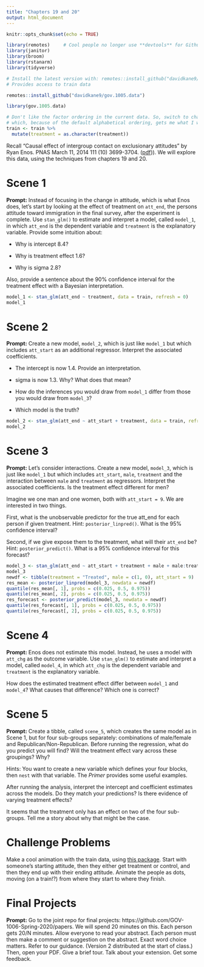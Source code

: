 ```yaml
---
title: "Chapters 19 and 20"
output: html_document
---
```


```r
knitr::opts_chunk$set(echo = TRUE)

library(remotes)     # Cool people no longer use **devtools** for Github installs.
library(janitor)
library(broom)
library(rstanarm)
library(tidyverse)

# Install the latest version with: remotes::install_github("davidkane9/gov.1005.data")
# Provides access to train data

remotes::install_github("davidkane9/gov.1005.data")

library(gov.1005.data)

# Don't like the factor ordering in the current data. So, switch to character,
# which, because of the default alphabetical ordering, gets me what I want.
train <- train %>% 
  mutate(treatment = as.character(treatment))
```


Recall "Causal effect of intergroup contact on exclusionary attitudes" by Ryan Enos. PNAS March 11, 2014 111 (10) 3699-3704. ([pdf](https://www.pnas.org/content/pnas/111/10/3699.full.pdf%20))). We will explore this data, using the techniques from chapters 19 and 20.


# Scene 1

**Prompt:** Instead of focusing in the change in attitude, which is what Enos does, let's start by looking at the effect of treatment on `att_end`, the persons attitude toward immigration in the final survey, after the experiment is complete. Use  `stan_glm()` to estimate and interpret a model, called `model_1`, in which `att_end` is the dependent variable and `treatment` is the explanatory variable. Provide some intuition about:

* Why is intercept 8.4?

* Why is treatment effect 1.6?

* Why is sigma 2.8?

Also, provide a sentence about the 90% confidence interval for the treatment effect with a Bayesian interpretation.


```r
model_1 <- stan_glm(att_end ~ treatment, data = train, refresh = 0)
model_1
```

# Scene 2

**Prompt:** Create a new model, `model_2`, which is just like `model_1` but which includes `att_start` as an additional regressor. Interpret the associated coefficients. 


* The intercept is now 1.4. Provide an interpretation. 

* sigma is now 1.3. Why? What does that mean?

* How do the inferences you would draw from `model_1` differ from those you would draw from `model_3`? 

* Which model is the truth?

```r
model_2 <- stan_glm(att_end ~ att_start + treatment, data = train, refresh = 0)
model_2
```

# Scene 3

**Prompt:** Let's consider interactions. Create a new model, `model_3`, which is just like `model_1` but which includes `att_start`, `male`, `treatment` and the interaction between `male` and `treatment` as regressors. Interpret the associated coefficients. Is the treatment effect different for men?

Imagine we one man and one women, both with `att_start = 9`. We are interested in two things.

First, what is the unobservable predictor for the true att_end for each person if given treatment. Hint: `posterior_linpred()`. What is the 95% confidence interval?

Second, if we give expose them to the treatment, what will their `att_end` be? Hint: `posterior_predict()`. What is a 95% confidence interval for this forecast?

```r
model_3 <- stan_glm(att_end ~ att_start + treatment + male + male:treatment, data = train, refresh = 0)
model_3
newdf <- tibble(treatment = "Treated", male = c(1, 0), att_start = 9)
res_mean <- posterior_linpred(model_3, newdata = newdf)
quantile(res_mean[, 1], probs = c(0.025, 0.5, 0.975))
quantile(res_mean[, 2], probs = c(0.025, 0.5, 0.975))
res_forecast <- posterior_predict(model_3, newdata = newdf)
quantile(res_forecast[, 1], probs = c(0.025, 0.5, 0.975))
quantile(res_forecast[, 2], probs = c(0.025, 0.5, 0.975))
```


# Scene 4

**Prompt:** Enos does not estimate this model. Instead, he uses a model with `att_chg` as the outcome variable. Use  `stan_glm()` to estimate and interpret a model, called `model_4`, in which `att_chg` is the dependent variable and `treatment` is the explanatory variable.

How does the estimated treatment effect differ between `model_1` and `model_4`? What causes that difference? Which one is correct?




# Scene 5


**Prompt:** Create a tibble, called `scene_5`, which creates the same model as in Scene 1, but for four sub-groups separately: combinations of male/female and Republican/Non-Republican. Before running the regression, what do you predict you will find? Will the treatment effect vary across these groupings? Why?

Hints: You want to create a new variable which defines your four blocks, then `nest` with that variable. The *Primer* provides some useful examples.

After running the analysis, interpret the intercept and coefficient estimates across the models. Do they match your predictions? Is there evidence of varying treatment effects?

It seems that the treatment only has an effect on two of the four sub-groups. Tell me a story about why that might be the case.



# Challenge Problems

Make a cool animation with the train data, using [this package](https://github.com/daranzolin/d3rain). Start with someone's starting attitude, then they either get treatment or control, and then they end up with their ending attitude. Animate the people as dots, moving (on a train!?) from where they start to where they finish.



# Final Projects

**Prompt:** Go to the joint repo for final projects: https://github.com/GOV-1006-Spring-2020/papers. We will spend 20 minutes on this. Each person gets 20/N minutes. Allow everyone to read your abstract. Each person must then make a comment or suggestion on the abstract. Exact word choice matters. Refer to our guidance. (Version 2 distributed at the start of class.) Then, open your PDF. Give a brief tour. Talk about your extension. Get some feedback.

